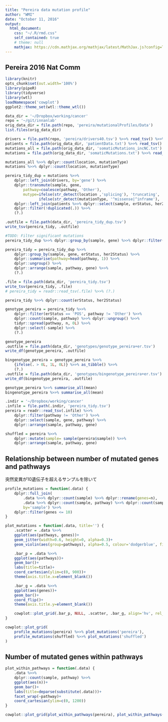 ```yaml
---
title: "Pereira data mutation profile"
author: "WMI"
date: "October 11, 2016"
output:
  html_document:
    css: "~/.R/rmd.css"
    self_contained: true
    # theme: null
    mathjax: https://cdn.mathjax.org/mathjax/latest/MathJax.js?config=TeX-AMS_CHTML
---
```


## Pereira 2016 Nat Comm

```r
library(knitr)
opts_chunk$set(out.width='100%')
library(pipeR)
library(tidyverse)
library(wtl)
loadNamespace('cowplot')
ggplot2::theme_set(wtl::theme_wtl())
```

```r
data_dir = '~/Dropbox/working/cancer'
repo = '~/git/innanlab'
orig_data_dir = file.path(repo, 'pereira/mutationalProfiles/Data')
list.files(orig_data_dir)

drivers = file.path(repo, 'pereira/drivers40.tsv') %>>% read_tsv() %>>% (?.)
patients = file.path(orig_data_dir, 'patientData.txt') %>>% read_tsv() %>>% (?.)
mutations_all = file.path(orig_data_dir, 'somaticMutations_incNC.txt') %>>% read_tsv() %>>% (?.)
mutations = file.path(orig_data_dir, 'somaticMutations.txt') %>>% read_tsv() %>>% (?.)

mutations_all %>>% dplyr::count(location, mutationType)
mutations %>>% dplyr::count(location, mutationType)

pereira_tidy_dup = mutations %>>%
    dplyr::left_join(drivers, by='gene') %>>%
    dplyr::transmute(sample, gene,
        pathway=coalesce(pathway, 'Other'),
        mutype=ifelse(str_detect(location ,'splicing'), 'truncating',
               ifelse(str_detect(mutationType, '^missense|^inframe'), 'missense', 'truncating'))) %>>%
    dplyr::left_join(patients %>>% dplyr::select(sample, erStatus, her2Status), by='sample') %>>%
    dplyr::filter(!duplicated(.)) %>>%
    (?.)

.outfile = file.path(data_dir, 'pereira_tidy_dup.tsv')
write_tsv(pereira_tidy, .outfile)

#TODO: Filter significant mutations
pereira_tidy_dup %>>% dplyr::group_by(sample, gene) %>>% dplyr::filter(n() > 1)

pereira_tidy = pereira_tidy_dup %>>%
    dplyr::group_by(sample, gene, erStatus, her2Status) %>>%
    dplyr::summarise(pathway=head(pathway, 1)) %>>%
    dplyr::ungroup() %>>%
    dplyr::arrange(sample, pathway, gene) %>>%
    (?.)

.file = file.path(data_dir, 'pereira_tidy.tsv')
write_tsv(pereira_tidy, .file)
# pereira_tidy = readr::read_tsv(.file) %>>% (?.)

pereira_tidy %>>% dplyr::count(erStatus, her2Status)

genotype_pereira = pereira_tidy %>>%
    dplyr::filter(erStatus == 'POS', pathway != 'Other') %>>%
    dplyr::count(sample, pathway) %>>% dplyr::ungroup() %>>%
    tidyr::spread(pathway, n, 0L) %>>%
    dplyr::select(-sample) %>>%
    (?.)

genotype_pereira
.outfile = file.path(data_dir, 'genotypes/genotype_pereira+er.tsv')
write_df(genotype_pereira, .outfile)

bingenotype_pereira = genotype_pereira %>>%
    {ifelse(. > 0L, 1L, 0L)} %>>% as_tibble() %>>%
    (?.)
.outfile = file.path(data_dir, 'genotypes/bingenotype_pereira+er.tsv')
write_df(bingenotype_pereira, .outfile)

genotype_pereira %>>% summarise_all(mean)
bingenotype_pereira %>>% summarise_all(mean)
```

```r
.indir = '~/Dropbox/working/cancer'
.infile = file.path(.indir, 'pereira_tidy.tsv')
pereira = readr::read_tsv(.infile) %>>%
    dplyr::filter(pathway != 'Other') %>>%
    dplyr::select(sample, gene, pathway) %>>%
    dplyr::arrange(sample, pathway, gene)

shuffled = pereira %>>%
    dplyr::mutate(sample= sample(pereira$sample)) %>>%
    dplyr::arrange(sample, pathway, gene)
```

## Relationship between number of mutated genes and pathways

突然変異が10遺伝子を超えるサンプルを除いて

```r
profile_mutations = function(.data) {
    dplyr::full_join(
        .data %>>% dplyr::count(sample) %>>% dplyr::rename(genes=n),
        .data %>>% dplyr::count(sample, pathway) %>>% dplyr::count(sample) %>>% dplyr::rename(pathways=nn),
        by='sample') %>>%
    dplyr::filter(genes <= 10)
}

plot_mutations = function(.data, title='') {
    .scatter = .data %>>%
    ggplot(aes(pathways, genes))+
    geom_jitter(width=0.6, height=0, alpha=0.3)+
    geom_violin(aes(group=pathways), alpha=0.5, colour='dodgerblue', fill='dodgerblue')

    .bar_p = .data %>>%
    ggplot(aes(pathways))+
    geom_bar()+
    labs(title=title)+
    coord_cartesian(ylim=c(0, 900))+
    theme(axis.title.x=element_blank())

    .bar_g = .data %>>%
    ggplot(aes(genes))+
    geom_bar()+
    coord_flip()+
    theme(axis.title.y=element_blank())

    cowplot::plot_grid(.bar_p, NULL, .scatter, .bar_g, align='hv', rel_widths=c(2, 1), rel_heights=c(1, 2))
}

cowplot::plot_grid(
    profile_mutations(pereira) %>>% plot_mutations('pereira'),
    profile_mutations(shuffled) %>>% plot_mutations('shuffled')
)
```

## Number of mutated genes within pathways

```r
plot_within_pathways = function(.data) {
    .data %>>%
    dplyr::count(sample, pathway) %>>%
    ggplot(aes(n))+
    geom_bar()+
    labs(title=deparse(substitute(.data)))+
    facet_wrap(~pathway)+
    coord_cartesian(ylim=c(0, 1200))
}

cowplot::plot_grid(plot_within_pathways(pereira), plot_within_pathways(shuffled))
```
